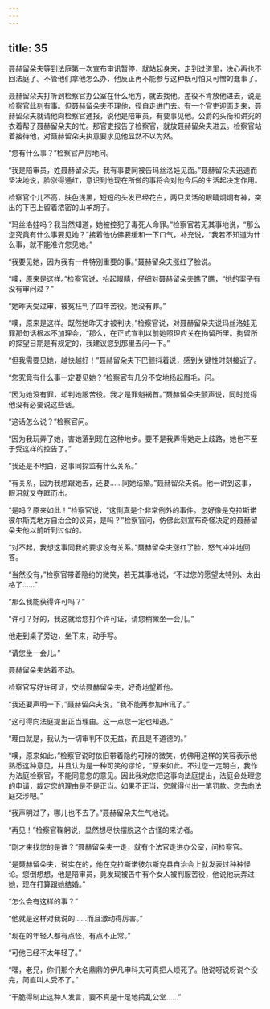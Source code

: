 ```yaml
---
---
---
```

title: 35
---




聂赫留朵夫等到法庭第一次宣布审讯暂停，就站起身来，走到过道里，决心再也不回法庭了。不管他们拿他怎么办，他反正再不能参与这种既可怕又可憎的蠢事了。

聂赫留朵夫打听到检察官办公室在什么地方，就去找他。差役不肯放他进去，说是检察官此刻有事。但聂赫留朵夫不理他，径自走进门去。有一个官吏迎面走来，聂赫留朵夫就请他向检察官通报，说他是陪审员，有要事见他。公爵的头衔和讲究的衣着帮了聂赫留朵夫的忙。那官吏报告了检察官，就放聂赫留朵夫进去。检察官站着接待他，对聂赫留朵夫执意要求见他显然不以为然。

“您有什么事？”检察官严厉地问。

“我是陪审员，姓聂赫留朵夫，我有事要同被告玛丝洛娃见面。”聂赫留朵夫迅速而坚决地说，脸涨得通红，意识到他现在所做的事将会对他今后的生活起决定作用。

检察官个儿不高，肤色浅黑，短短的头发已经花白，两只灵活的眼睛炯炯有神，突出的下巴上留着浓密的山羊胡子。

“玛丝洛娃吗？我当然知道，她被控犯了毒死人命罪。”检察官若无其事地说，“那么您究竟有什么事要见她？”接着他仿佛要缓和一下口气，补充说，“我若不知道为什么事，就不能准许您见她。”

“我要见她，因为我有一件特别重要的事。”聂赫留朵夫涨红了脸说。

“噢，原来是这样。”检察官说，抬起眼睛，仔细对聂赫留朵夫瞧了瞧，“她的案子有没有审问过？”

“她昨天受过审，被冤枉判了四年苦役。她没有罪。”

“噢，原来是这样。既然她昨天才被判决，”检察官说，对聂赫留朵夫说玛丝洛娃无罪那句话根本不加理会，“那么，在正式宣判以前她照理应关在拘留所里。拘留所的探望日期是有规定的，我建议您到那里去问一下。”

“但我需要见她，越快越好！”聂赫留朵夫下巴颤抖着说，感到关键性时刻接近了。

“您究竟有什么事一定要见她？”检察官有几分不安地扬起眉毛，问。

“因为她没有罪，却判她服苦役。我才是罪魁祸首。”聂赫留朵夫颤声说，同时觉得他没有必要说这些话。

“这话怎么说？”检察官问。

“因为我玩弄了她，害她落到现在这种地步。要不是我弄得她走上歧路，她也不至于受这样的控告了。”

“我还是不明白，这事同探监有什么关系。”

“有关系，因为我想跟她去，还要……同她结婚。”聂赫留朵夫说。他一讲到这事，眼泪就又夺眶而出。

“是吗？原来如此！”检察官说，“这倒真是个非常例外的事件。您好像是克拉斯诺彼尔斯克地方自治会的议员，是吗？”检察官问，仿佛此刻宣布奇怪决定的聂赫留朵夫他以前听到过似的。

“对不起，我想这事同我的要求没有关系。”聂赫留朵夫涨红了脸，怒气冲冲地回答。

“当然没有，”检察官带着隐约的微笑，若无其事地说，“不过您的愿望太特别、太出格了……”

“那么我能获得许可吗？”

“许可？好的，我这就给您打个许可证，请您稍微坐一会儿。”

他走到桌子旁边，坐下来，动手写。

“请您坐一会儿。”

聂赫留朵夫站着不动。

检察官写好许可证，交给聂赫留朵夫，好奇地望着他。

“我还要声明一下，”聂赫留朵夫说，“我不能再参加审讯了。”

“这可得向法庭提出正当理由。这一点您一定也知道。”

“理由就是，我认为一切审判不仅无益，而且是不道德的。”

“噢，原来如此，”检察官说时依旧带着隐约可辨的微笑，仿佛用这样的笑容表示他熟悉这种意见，并且认为是一种可笑的谬论，“原来如此。不过您一定明白，我作为法庭检察官，不能同意您的意见。因此我劝您把这事向法庭提出，法庭会处理您的申请，裁定您的理由是不是正当。如果不正当，您就得付出一笔罚款。您去向法庭交涉吧。”

“我声明过了，哪儿也不去了。”聂赫留朵夫生气地说。

“再见！”检察官鞠躬说，显然想尽快摆脱这个古怪的来访者。

“刚才来找您的是谁？”聂赫留朵夫一走，就有个法官走进办公室，问检察官。

“是聂赫留朵夫，说实在的，他在克拉斯诺彼尔斯克县自治会上就发表过种种怪论。您倒想想，他是陪审员，竟发现被告中有个女人被判服苦役，他说他玩弄过她，现在打算跟她结婚。”

“怎么会有这样的事？”

“他就是这样对我说的……而且激动得厉害。”

“现在的年轻人都有点怪，有点不正常。”

“可他已经不太年轻了。”

“嘿，老兄，你们那个大名鼎鼎的伊凡申科夫可真把人烦死了。他说呀说呀说个没完，简直叫人受不了。”

“干脆得制止这种人发言，要不真是十足地捣乱公堂……”